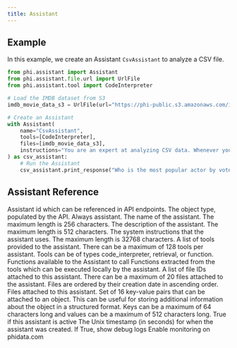 ```yaml
---
title: Assistant
---
```


## Example

In this example, we create an Assistant `CsvAssistant` to analyze a CSV file.

```python csv_assistant.py
from phi.assistant import Assistant
from phi.assistant.file.url import UrlFile
from phi.assistant.tool import CodeInterpreter

# Load the IMDB dataset from S3
imdb_movie_data_s3 = UrlFile(url="https://phi-public.s3.amazonaws.com/imdb/IMDB-Movie-Data.csv").get_or_create()

# Create an Assistant
with Assistant(
    name="CsvAssistant",
    tools=[CodeInterpreter],
    files=[imdb_movie_data_s3],
    instructions="You are an expert at analyzing CSV data. Whenever you run an analysis, explain each step.",
) as csv_assistant:
    # Run the Assistant
    csv_assistant.print_response("Who is the most popular actor by votes?")
```

## Assistant Reference

<ResponseField name="model" type="str" default="gpt-4-1106-preview">
</ResponseField>
<ResponseField name="openai" type="OpenAI" default="None">
</ResponseField>
<ResponseField name="id" type="str" default="None">
  Assistant id which can be referenced in API endpoints.
</ResponseField>
<ResponseField name="object" type="str" default="None">
  The object type, populated by the API. Always assistant.
</ResponseField>
<ResponseField name="name" type="str" default="None">
  The name of the assistant. The maximum length is 256 characters.
</ResponseField>
<ResponseField name="description" type="str" default="None">
  The description of the assistant. The maximum length is 512 characters.
</ResponseField>
<ResponseField name="instructions" type="str" default="None">
  The system instructions that the assistant uses. The maximum length is 32768 characters.
</ResponseField>
<ResponseField name="tools" type="List[Union]" default="None">
  A list of tools provided to the assistant. There can be a maximum of 128 tools per assistant.
  Tools can be of types code_interpreter, retrieval, or function.
</ResponseField>
<ResponseField name="functions" type="dict" default="None">
  Functions available to the Assistant to call
  Functions extracted from the tools which can be executed locally by the assistant.
</ResponseField>
<ResponseField name="file_ids" type="List[str]" default="None">
  A list of file IDs attached to this assistant.
  There can be a maximum of 20 files attached to the assistant.
  Files are ordered by their creation date in ascending order.
</ResponseField>
<ResponseField name="files" type="List[File]" default="None">
  Files attached to this assistant.
</ResponseField>
<ResponseField name="metadata" type="dict" default="None">
  Set of 16 key-value pairs that can be attached to an object.
  This can be useful for storing additional information about the object in a structured format.
  Keys can be a maximum of 64 characters long and values can be a maximum of 512 characters long.
</ResponseField>
<ResponseField name="is_active" type="bool" default="True">
  True if this assistant is active
</ResponseField>
<ResponseField name="created_at" type="int" default="None">
  The Unix timestamp (in seconds) for when the assistant was created.
</ResponseField>
<ResponseField name="debug_mode" type="bool" default="False">
  If True, show debug logs
</ResponseField>
<ResponseField name="monitoring" type="bool" default="False">
  Enable monitoring on phidata.com
</ResponseField>
<ResponseField name="openai_assistant" type="OpenAIAssistant" default="None">
</ResponseField>